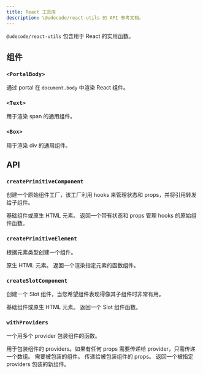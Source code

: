 ```yaml
---
title: React 工具库
description: \@udecode/react-utils 的 API 参考文档。
---
```


`@udecode/react-utils` 包含用于 React 的实用函数。

## 组件

### `<PortalBody>`

通过 portal 在 `document.body` 中渲染 React 组件。

### `<Text>`

用于渲染 span 的通用组件。

### `<Box>`

用于渲染 div 的通用组件。

## API

### `createPrimitiveComponent`

创建一个原始组件工厂，该工厂利用 hooks 来管理状态和 props，并将引用转发给子组件。

<API name="createPrimitiveComponent">
<APIParameters>
  <APIItem name="element" type="React.ElementType">
    基础组件或原生 HTML 元素。
  </APIItem>
</APIParameters>

<APIReturns type="Function">
  返回一个带有状态和 props 管理 hooks 的原始组件函数。
</APIReturns>
</API>

### `createPrimitiveElement`

根据元素类型创建一个组件。

<API name="createPrimitiveElement">
<APIParameters>
  <APIItem name="element" type="React.ElementType">
    原生 HTML 元素。
  </APIItem>
</APIParameters>

<APIReturns type="React.FC">
  返回一个渲染指定元素的函数组件。
</APIReturns>
</API>

### `createSlotComponent`

创建一个 Slot 组件，当您希望组件表现得像其子组件时非常有用。

<API name="createSlotComponent">
<APIParameters>
  <APIItem name="element" type="React.ElementType">
    基础组件或原生 HTML 元素。
  </APIItem>
</APIParameters>

<APIReturns type="Function">
  返回一个 Slot 组件函数。
</APIReturns>
</API>

### `withProviders`

一个用多个 provider 包装组件的函数。

<API name="withProviders">
<APIParameters>
  <APIItem name="providers" type="any[]">
    用于包装组件的 providers。如果有任何 props 需要传递给 provider，只需传递一个数组。
  </APIItem>
  <APIItem name="WrappedComponent" type="FunctionComponent<T>">
    需要被包装的组件。
  </APIItem>
  <APIItem name="props" type="T">
    传递给被包装组件的 props。
  </APIItem>
</APIParameters>

<APIReturns type="FunctionComponent<T>">
  返回一个被指定 providers 包装的新组件。
</APIReturns>
</API>